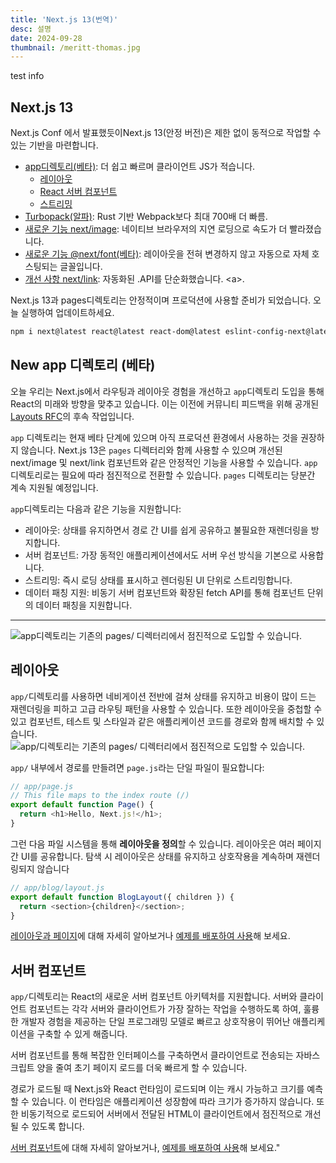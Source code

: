 ```yaml
---
title: 'Next.js 13(번역)'
desc: 설명
date: 2024-09-28
thumbnail: /meritt-thomas.jpg
---
```


<Callout type="info">
test info
</Callout>

## Next.js 13

Next.js Conf 에서 발표했듯이Next.js 13(안정 버전)은 제한 없이 동적으로 작업할 수 있는 기반을 마련합니다.

- [app디렉토리(베타)](https://nextjs.org/blog/next-13#new-app-directory-beta): 더 쉽고 빠르며 클라이언트 JS가 적습니다.
  * [레이아웃](https://nextjs.org/blog/next-13#layouts)
  * [React 서버 컴포넌트](https://nextjs.org/blog/next-13#server-components)
  * [스트리밍](https://nextjs.org/blog/next-13#streaming)
- [Turbopack(알파)](https://nextjs.org/blog/next-13#introducing-turbopack-alpha): Rust 기반 Webpack보다 최대 700배 더 빠름.
- [새로운 기능 next/image](https://nextjs.org/blog/next-13#nextimage): 네이티브 브라우저의 지연 로딩으로 속도가 더 빨라졌습니다.
- [새로운 기능 @next/font(베타)](https://nextjs.org/blog/next-13#nextfont): 레이아웃을 전혀 변경하지 않고 자동으로 자체 호스팅되는 글꼴입니다.
- [개선 사항 next/link](https://nextjs.org/blog/next-13#breaking-changes): 자동화된 .API를 단순화했습니다. \<a\>.

Next.js 13과 pages디렉토리는 안정적이며 프로덕션에 사용할 준비가 되었습니다. 오늘 실행하여 업데이트하세요.
```bash
npm i next@latest react@latest react-dom@latest eslint-config-next@latest
```

## New app 디렉토리 (베타)
오늘 우리는 Next.js에서 라우팅과 레이아웃 경험을 개선하고 `app`디렉토리 도입을 통해 React의 미래와 방향을 맞추고 있습니다. 이는 이전에 커뮤니티 피드백을 위해 공개된 [Layouts RFC](https://nextjs.org/blog/layouts-rfc)의 후속 작업입니다.

`app` 디렉토리는 현재 베타 단계에 있으며 아직 프로덕션 환경에서 사용하는 것을 권장하지 않습니다. Next.js 13은 `pages` 디렉터리와 함께 사용할 수 있으며 개선된 next/image 및 next/link 컴포넌트와 같은 안정적인 기능을 사용할 수 있습니다. `app` 디렉토리로는 필요에 따라 점진적으로 전환할 수 있습니다. `pages` 디렉토리는 당분간 계속 지원될 예정입니다.

`app`디렉토리는 다음과 같은 기능을 지원합니다:
- 레이아웃: 상태를 유지하면서 경로 간 UI를 쉽게 공유하고 불필요한 재렌더링을 방지합니다.
- 서버 컴포넌트: 가장 동적인 애플리케이션에서도 서버 우선 방식을 기본으로 사용합니다.
- 스트리밍: 즉시 로딩 상태를 표시하고 렌더링된 UI 단위로 스트리밍합니다.
- 데이터 패칭 지원: 비동기 서버 컴포넌트와 확장된 fetch API를 통해 컴포넌트 단위의 데이터 패칭을 지원합니다.
---
![`app`디렉토리는 기존의 pages/ 디렉터리에서 점진적으로 도입할 수 있습니다.](/posts/releaseNote/next13/app-folder.avif)

## 레이아웃
`app/`디렉토리를 사용하면 네비게이션 전반에 걸쳐 상태를 유지하고 비용이 많이 드는 재렌더링을 피하고 고급 라우팅 패턴을 사용할 수 있습니다. 또한 레이아웃을 중첩할 수 있고 컴포넌트, 테스트 및 스타일과 같은 애플리케이션 코드를 경로와 함께 배치할 수 있습니다.
![`app/`디렉토리는 기존의 pages/ 디렉터리에서 점진적으로 도입할 수 있습니다.](/posts/releaseNote/next13/colocating-assets-in-the-app-directory.avif)

`app/` 내부에서 경로를 만들려면 `page.js`라는 단일 파일이 필요합니다:

```javascript
// app/page.js
// This file maps to the index route (/)
export default function Page() {
  return <h1>Hello, Next.js!</h1>;
}
```
그런 다음 파일 시스템을 통해 **레이아웃을 정의**할 수 있습니다. 레이아웃은 여러 페이지 간 UI를 공유합니다. 탐색 시 레이아웃은 상태를 유지하고 상호작용을 계속하며 재렌더링되지 않습니다
```javascript
// app/blog/layout.js
export default function BlogLayout({ children }) {
  return <section>{children}</section>;
}
```
[레이아웃과 페이지](https://nextjs.org/docs/app/building-your-application/routing)에 대해 자세히 알아보거나 [예제를 배포하여 사용](https://vercel.com/templates/next.js/app-directory)해 보세요.

## 서버 컴포넌트
`app/`디렉토리는 React의 새로운 서버 컴포넌트 아키텍처를 지원합니다. 서버와 클라이언트 컴포넌트는 각각 서버와 클라이언트가 가장 잘하는 작업을 수행하도록 하여, 훌륭한 개발자 경험을 제공하는 단일 프로그래밍 모델로 빠르고 상호작용이 뛰어난 애플리케이션을 구축할 수 있게 해줍니다.

서버 컴포넌트를 통해 복잡한 인터페이스를 구축하면서 클라이언트로 전송되는 자바스크립트 양을 줄여 초기 페이지 로드를 더욱 빠르게 할 수 있습니다.

경로가 로드될 때 Next.js와 React 런타임이 로드되며 이는 캐시 가능하고 크기를 예측할 수 있습니다. 이 런타임은 애플리케이션 성장함에 따라 크기가 증가하지 않습니다. 또한 비동기적으로 로드되어 서버에서 전달된 HTML이 클라이언트에서 점진적으로 개선될 수 있도록 합니다.

[서버 컴포넌트](https://nextjs.org/docs/app/building-your-application/rendering/server-components)에 대해 자세히 알아보거나, [예제를 배포하여 사용](https://vercel.com/templates/next.js/app-directory)해 보세요."



